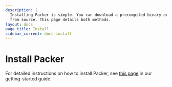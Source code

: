 ```yaml
---
description: |
  Installing Packer is simple. You can download a precompiled binary or compile
  from source. This page details both methods.
layout: docs
page_title: Install
sidebar_current: docs-install
---
```


# Install Packer

For detailed instructions on how to install Packer, see [this
page](/intro/getting-started/install.html) in our getting-started guide.
